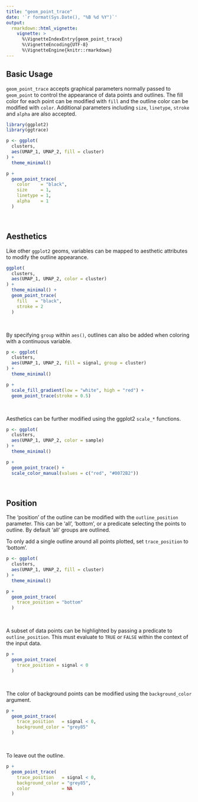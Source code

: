 ```yaml
---
title: "geom_point_trace"
date: '`r format(Sys.Date(), "%B %d %Y")`'
output:
  rmarkdown::html_vignette:
    vignette: >
      %\VignetteIndexEntry{geom_point_trace}
      %\VignetteEncoding{UTF-8}
      %\VignetteEngine{knitr::rmarkdown}
---
```


## Basic Usage

`geom_point_trace` accepts graphical parameters normally passed to `geom_point` to control the appearance of data points and outlines. The fill color for each point can be modified with `fill` and the outline color can be modified with `color`. Additional parameters including `size`, `linetype`, `stroke` and `alpha` are also accepted.

```r
library(ggplot2)
library(ggtrace)

p <- ggplot(
  clusters,
  aes(UMAP_1, UMAP_2, fill = cluster)
) + 
  theme_minimal()

p +
  geom_point_trace(
    color    = "black",
    size     = 1,
    linetype = 1,
    alpha    = 1
  )
```

<br>

## Aesthetics

Like other `ggplot2` geoms, variables can be mapped to aesthetic attributes to modify the outline appearance.

```r
ggplot(
  clusters,
  aes(UMAP_1, UMAP_2, color = cluster)
) +
  theme_minimal() +
  geom_point_trace(
    fill   = "black",
    stroke = 2
  )
```

<br>

By specifying `group` within `aes()`, outlines can also be added when coloring with a continuous variable.

```r
p <- ggplot(
  clusters,
  aes(UMAP_1, UMAP_2, fill = signal, group = cluster)
) +
  theme_minimal()

p +
  scale_fill_gradient(low = "white", high = "red") +
  geom_point_trace(stroke = 0.5)
```

<br>

Aesthetics can be further modified using the ggplot2 `scale_*` functions.

```r
p <- ggplot(
  clusters,
  aes(UMAP_1, UMAP_2, color = sample)
) +
  theme_minimal()

p +
  geom_point_trace() +
  scale_color_manual(values = c("red", "#0072B2"))
```

<br>

## Position

The 'position' of the outline can be modified with the `outline_position` parameter. This can be 'all', 'bottom', or a predicate selecting the points to outline. By default 'all' groups are outlined.

To only add a single outline around all points plotted, set `trace_position` to 'bottom'.

```r
p <- ggplot(
  clusters,
  aes(UMAP_1, UMAP_2, fill = cluster)
) +
  theme_minimal()

p +
  geom_point_trace(
    trace_position = "bottom"
  )
```

<br>

A subset of data points can be highlighted by passing a predicate to `outline_position`. This must evaluate to `TRUE` or `FALSE` within the context of the input data.

```r
p +
  geom_point_trace(
    trace_position = signal < 0
  )
```

<br>

The color of background points can be modified using the `background_color` argument.

```r
p +
  geom_point_trace(
    trace_position   = signal < 0,
    background_color = "grey85"
  )
```

<br>

To leave out the outline.

```r
p +
  geom_point_trace(
    trace_position   = signal < 0,
    background_color = "grey85",
    color            = NA
  )
```




